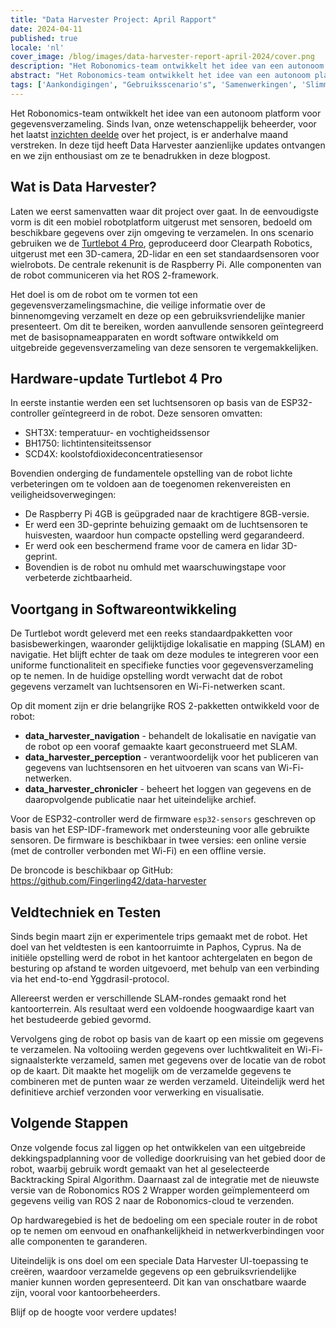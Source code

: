 ```yaml
---
title: "Data Harvester Project: April Rapport"
date: 2024-04-11
published: true
locale: 'nl'
cover_image: /blog/images/data-harvester-report-april-2024/cover.png
description: "Het Robonomics-team ontwikkelt het idee van een autonoom platform voor gegevensverzameling. Sinds Ivan, onze wetenschappelijk beheerder, voor het laatst inzichten deelde over het project, is er anderhalve maand verstreken. In deze tijd heeft Data Harvester aanzienlijke updates ontvangen en we zijn enthousiast om ze te benadrukken in deze blogpost."
abstract: "Het Robonomics-team ontwikkelt het idee van een autonoom platform voor gegevensverzameling. Sinds Ivan, onze wetenschappelijk beheerder, voor het laatst inzichten deelde over het project, is er anderhalve maand verstreken. In deze tijd heeft Data Harvester aanzienlijke updates ontvangen en we zijn enthousiast om ze te benadrukken in deze blogpost."
tags: ['Aankondigingen', "Gebruiksscenario's", 'Samenwerkingen', 'Slimme Woning']
---
```


Het Robonomics-team ontwikkelt het idee van een autonoom platform voor gegevensverzameling. Sinds Ivan, onze wetenschappelijk beheerder, voor het laatst [inzichten deelde](https://twitter.com/berman_ivan/status/1759943496742404346) over het project, is er anderhalve maand verstreken. In deze tijd heeft Data Harvester aanzienlijke updates ontvangen en we zijn enthousiast om ze te benadrukken in deze blogpost.

## Wat is Data Harvester?

Laten we eerst samenvatten waar dit project over gaat. In de eenvoudigste vorm is dit een mobiel robotplatform uitgerust met sensoren, bedoeld om beschikbare gegevens over zijn omgeving te verzamelen. In ons scenario gebruiken we de [Turtlebot 4 Pro](https://clearpathrobotics.com/turtlebot-4/), geproduceerd door Clearpath Robotics, uitgerust met een 3D-camera, 2D-lidar en een set standaardsensoren voor wielrobots. De centrale rekenunit is de Raspberry Pi. Alle componenten van de robot communiceren via het ROS 2-framework.

Het doel is om de robot om te vormen tot een gegevensverzamelingsmachine, die veilige informatie over de binnenomgeving verzamelt en deze op een gebruiksvriendelijke manier presenteert. Om dit te bereiken, worden aanvullende sensoren geïntegreerd met de basisopnameapparaten en wordt software ontwikkeld om uitgebreide gegevensverzameling van deze sensoren te vergemakkelijken.

## Hardware-update Turtlebot 4 Pro

In eerste instantie werden een set luchtsensoren op basis van de ESP32-controller geïntegreerd in de robot. Deze sensoren omvatten:

- SHT3X: temperatuur- en vochtigheidssensor
- BH1750: lichtintensiteitssensor
- SCD4X: koolstofdioxideconcentratiesensor

Bovendien onderging de fundamentele opstelling van de robot lichte verbeteringen om te voldoen aan de toegenomen rekenvereisten en veiligheidsoverwegingen:

- De Raspberry Pi 4GB is geüpgraded naar de krachtigere 8GB-versie.
- Er werd een 3D-geprinte behuizing gemaakt om de luchtsensoren te huisvesten, waardoor hun compacte opstelling werd gegarandeerd.
- Er werd ook een beschermend frame voor de camera en lidar 3D-geprint.
- Bovendien is de robot nu omhuld met waarschuwingstape voor verbeterde zichtbaarheid.

<RbImage zoom src="/blog/images/data-harvester-report-april-2024/upgraded-turtle-bot-4-pro.jpg" alt="Geüpgradede Turtle Bot 4 pro" />

## Voortgang in Softwareontwikkeling

De Turtlebot wordt geleverd met een reeks standaardpakketten voor basisbewerkingen, waaronder gelijktijdige lokalisatie en mapping (SLAM) en navigatie. Het blijft echter de taak om deze modules te integreren voor een uniforme functionaliteit en specifieke functies voor gegevensverzameling op te nemen. In de huidige opstelling wordt verwacht dat de robot gegevens verzamelt van luchtsensoren en Wi-Fi-netwerken scant.

Op dit moment zijn er drie belangrijke ROS 2-pakketten ontwikkeld voor de robot:

- **data_harvester_navigation** - behandelt de lokalisatie en navigatie van de robot op een vooraf gemaakte kaart geconstrueerd met SLAM.
- **data_harvester_perception** - verantwoordelijk voor het publiceren van gegevens van luchtsensoren en het uitvoeren van scans van Wi-Fi-netwerken.
- **data_harvester_chronicler** - beheert het loggen van gegevens en de daaropvolgende publicatie naar het uiteindelijke archief.

Voor de ESP32-controller werd de firmware ```esp32-sensors``` geschreven op basis van het ESP-IDF-framework met ondersteuning voor alle gebruikte sensoren. De firmware is beschikbaar in twee versies: een online versie (met de controller verbonden met Wi-Fi) en een offline versie.

De broncode is beschikbaar op GitHub: https://github.com/Fingerling42/data-harvester

## Veldtechniek en Testen

Sinds begin maart zijn er experimentele trips gemaakt met de robot. Het doel van het veldtesten is een kantoorruimte in Paphos, Cyprus. Na de initiële opstelling werd de robot in het kantoor achtergelaten en begon de besturing op afstand te worden uitgevoerd, met behulp van een verbinding via het end-to-end Yggdrasil-protocol.

Allereerst werden er verschillende SLAM-rondes gemaakt rond het kantoorterrein. Als resultaat werd een voldoende hoogwaardige kaart van het bestudeerde gebied gevormd.

<RbImage zoom src="/blog/images/data-harvester-report-april-2024/turtle-bot-map-testing.png" alt="Turtle Bot kaarttesten" bijschrift="Een kaart van een kantoorruimte met een overlay van robotcoördinaten na een van de missies" />

Vervolgens ging de robot op basis van de kaart op een missie om gegevens te verzamelen. Na voltooiing werden gegevens over luchtkwaliteit en Wi-Fi-signaalsterkte verzameld, samen met gegevens over de locatie van de robot op de kaart. Dit maakte het mogelijk om de verzamelde gegevens te combineren met de punten waar ze werden verzameld. Uiteindelijk werd het definitieve archief verzonden voor verwerking en visualisatie.

<RbImage zoom src="/blog/images/data-harvester-report-april-2024/turtle-bot-4-app-1.png" alt="Turtle Bot applicatie luchtsensorgegevens" bijschrift="UI voor de gegevens verzameld van de luchtsensoren geïnstalleerd op Turtlebot 4 Pro" />

<RbImage zoom src="/blog/images/data-harvester-report-april-2024/turtle-bot-4-app-2.png" alt="Turtle Bot applicatie Wi-Fi-dekking" bijschrift="UI voor Wi-Fi-dekkingsanalyse op basis van gegevens verzameld van de geüpgradede Turtlebot 4 Pro" />

## Volgende Stappen

Onze volgende focus zal liggen op het ontwikkelen van een uitgebreide dekkingspadplanning voor de volledige doorkruising van het gebied door de robot, waarbij gebruik wordt gemaakt van het al geselecteerde Backtracking Spiral Algorithm. Daarnaast zal de integratie met de nieuwste versie van de Robonomics ROS 2 Wrapper worden geïmplementeerd om gegevens veilig van ROS 2 naar de Robonomics-cloud te verzenden.

Op hardwaregebied is het de bedoeling om een speciale router in de robot op te nemen om eenvoud en onafhankelijkheid in netwerkverbindingen voor alle componenten te garanderen.

Uiteindelijk is ons doel om een speciale Data Harvester UI-toepassing te creëren, waardoor verzamelde gegevens op een gebruiksvriendelijke manier kunnen worden gepresenteerd. Dit kan van onschatbare waarde zijn, vooral voor kantoorbeheerders.

Blijf op de hoogte voor verdere updates!